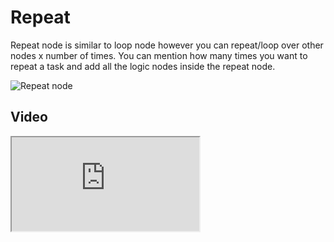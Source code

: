 # Repeat


Repeat node is similar to loop node however you can repeat/loop over other nodes x number of times. You can mention how
many times you want to repeat a task and add all the logic nodes inside the repeat node.

<Image src={repeat} alt="Repeat node" width={1200} />

## Video

<iframe
    className="aspect-video w-full"
    src="https://www.youtube.com/embed/cKNcVRfPI30?si=seDNV8fX7-2YTaPu"
    allow="accelerometer; autoplay; clipboard-write; encrypted-media; gyroscope; picture-in-picture;
    allowfullscreen>
    width="80%"
/>